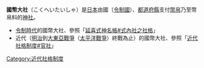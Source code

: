 '''國幣大社'''（こくへいたいしゃ）是[[日本|日本]]由國（[[令制國|令制國]]）、[[都道府縣|都道府縣]]支付[[幣帛|幣帛]]乃至幣帛料的[[神社|神社]]。

*[[令制|令制時代]]的國幣大社、參照「[[延喜式神名帳#式內社之社格|延喜式神名帳#式內社之社格]]」
*近代（[[明治|明治]]到[[大東亞戰爭|大東亞戰爭]]（[[太平洋戰爭|太平洋戰爭]]）終戰為止）的國幣大社、參照「[[近代社格制度#官社|近代社格制度#官社]]」

[[Category:近代社格制度|Category:近代社格制度]]